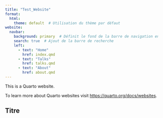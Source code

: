 ```yaml
---
title: "Test_Website"
format:
  html:
    theme: default  # Utilisation du thème par défaut
website:
  navbar:
    background: primary  # Définit le fond de la barre de navigation en bleu
    search: true  # Ajout de la barre de recherche
    left:
      - text: "Home"
        href: index.qmd
      - text: "Talks"
        href: talks.qmd
      - text: "About"
        href: about.qmd
---
```


This is a Quarto website.

To learn more about Quarto websites visit <https://quarto.org/docs/websites>.

## Titre